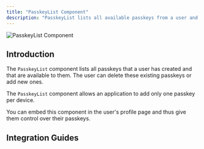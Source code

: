 ```yaml
---
title: "PasskeyList Component"
description: "PasskeyList lists all available passkeys from a user and allows to manage the passkeys."
---
```



![PasskeyList Component](/images/frontend-integration/ui-components/passkeylist/passkeylist.webp)

## Introduction

The `PasskeyList` component lists all passkeys that a user has created and that are available to them. The user can delete these existing passkeys or add new ones.

The `PasskeyList` component allows an application to add only one passkey per device.

You can embed this component in the user's profile page and thus give them control over their passkeys.

<StylingTranslationCards />

## Integration Guides

<Fullstack />

<Frontend />
